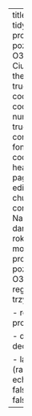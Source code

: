 ---
title: "ZAD 6 - tidyverse -  model prognozowania poziomów stężeń O3"
author: "Jakub Ciura"
format: 
  html:
    theme: minty            
    toc: true                 
    toc-depth: 2              
    code-fold: true           
    code-tools: true          
    number-sections: true
    self-contained: true      
    font:                     
      text: "Lato"            
      code: "Fira Code"       
      heading: "Roboto"       
    page-layout: full        
editor_options: 
  chunk_output_type: console
abstract: |
  Na podstawie danych mydata (1 rok) zaproponuj model prognozowania poziomów stężeń O3 (modele regresji). Zastosuj trzy metody:
  
    - regresja liniowa prosta (glmnet),
    
    - drzewa decyzyjne (rpart)
    
    - las losowy (ranger).
execute:
  echo: true                 
  warning: false             
  message: false
cache: true          
---